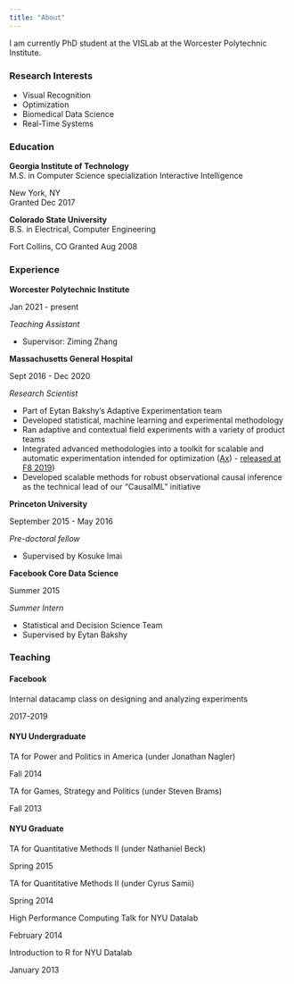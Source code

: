 ```yaml
---
title: "About"
---
```


I am currently PhD student at the VISLab at the Worcester Polytechnic Institute.

### Research Interests

- Visual Recognition
- Optimization
- Biomedical Data Science
- Real-Time Systems

### Education

<!-- ::: {.d-flex .justify-content-between} -->
<!-- ::: {} -->
<!-- **New York University**   -->
<!-- PhD in Political Methodology   -->
<!-- Advisors: Cyrus Samii, Neal Beck, Josh Tucker -->
<!-- ::: -->
<!-- ::: {.text-end} -->
<!-- New York, NY   -->
<!-- Granted May 2016 -->
<!-- ::: -->
<!-- ::: -->

<!-- - Dissertation: *Essays on Causal Inference and Machine Learning with Application to Nonprofits* -->

<!-- - Winner of 2015 Williams Award for Best Dissertation Proposal in Political Methodology from the Society of Political Methodology -->


::: {.d-flex .justify-content-between}
::: {}
**Georgia Institute of Technology**  
M.S. in Computer Science
specialization Interactive Intelligence

:::
::: {.text-end}
New York, NY  
Granted Dec 2017
:::
:::


::: {.d-flex .justify-content-between}
::: {}
**Colorado State University**  
B.S. in Electrical, Computer Engineering
:::
::: {.text-end}
Fort Collins, CO
Granted Aug 2008
:::
:::

### Experience

::: {.d-flex .justify-content-between}
::: {}
**Worcester Polytechnic Institute**  
:::
::: {.text-end}
Jan 2021 - present
:::
:::
*Teaching Assistant*

- Supervisor: Ziming Zhang

::: {.d-flex .justify-content-between}
::: {}

**Massachusetts General Hospital**  
:::
::: {.text-end}
Sept 2016 - Dec 2020
:::
:::
*Research Scientist*

- Part of Eytan Bakshy's Adaptive Experimentation team
- Developed statistical, machine learning and experimental methodology
- Ran adaptive and contextual field experiments with a variety of product teams
- Integrated advanced methodologies into a toolkit for scalable and automatic experimentation intended for optimization ([Ax](https://ax.dev/)) - [released at F8 2019](https://developers.facebook.com/videos/2019/product-optimization-with-adaptive-experimentation/))
- Developed scalable methods for robust observational causal inference as the technical lead of our "CausalML" initiative

::: {.d-flex .justify-content-between}
::: {}
**Princeton University**  
:::
::: {.text-end}
September 2015 - May 2016
:::
:::
*Pre-doctoral fellow*

- Supervised by Kosuke Imai

::: {.d-flex .justify-content-between}
::: {}
**Facebook Core Data Science**  
:::
::: {.text-end}
Summer 2015
:::
:::
*Summer Intern*

- Statistical and Decision Science Team
- Supervised by Eytan Bakshy

### Teaching

#### Facebook
::: {.d-flex .justify-content-between}
::: {}
Internal datacamp class on designing and analyzing experiments 
:::
::: {.text-end}
2017-2019
:::
:::

#### NYU Undergraduate
::: {.d-flex .justify-content-between}
::: {}
TA for Power and Politics in America (under Jonathan Nagler)
:::
::: {.text-end}
Fall 2014
:::
:::

::: {.d-flex .justify-content-between}
::: {}
TA for Games, Strategy and Politics (under Steven Brams)
:::
::: {.text-end}
Fall 2013
:::
:::

#### NYU Graduate

::: {.d-flex .justify-content-between}
::: {}
TA for Quantitative Methods II (under Nathaniel Beck)
:::
::: {.text-end}
Spring 2015
:::
:::

::: {.d-flex .justify-content-between}
::: {}
TA for Quantitative Methods II (under Cyrus Samii)
:::
::: {.text-end}
Spring 2014
:::
:::

::: {.d-flex .justify-content-between}
::: {}
High Performance Computing Talk for NYU Datalab
:::
::: {.text-end}
February 2014
:::
:::

::: {.d-flex .justify-content-between}
::: {}
Introduction to R for NYU Datalab
:::
::: {.text-end}
January 2013
:::
:::